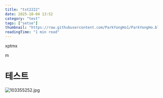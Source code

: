 ```yaml
---
title: "tst2222"
date: 2025-10-04 13:52
category: "test"
tags: ["setse"]
thumbnail: "https://raw.githubusercontent.com/ParkYongHo1/ParkYongHo.blog/dev/mdx/images/1759553535324-289ce52d-258a-46de-9846-290c43619d95.png"
readingTime: "1 min read"
---
```


xptmx

m


# 테스트


![103355252.jpg](temp-1759552888367-bc5de506-c60a-4baa-b745-5401b53526ad)

